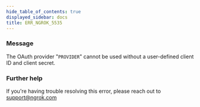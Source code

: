 ```yaml
---
hide_table_of_contents: true
displayed_sidebar: docs
title: ERR_NGROK_5535
---
```




### Message

The OAuth provider "`PROVIDER`" cannot be used without a user-defined client ID and client secret.

<ErrorDetails error="err_ngrok_5535" />

### Further help

If you're having trouble resolving this error, please reach out to [support@ngrok.com](mailto:support@ngrok.com?subject=Help%20with%20ERR_NGROK_5535)
